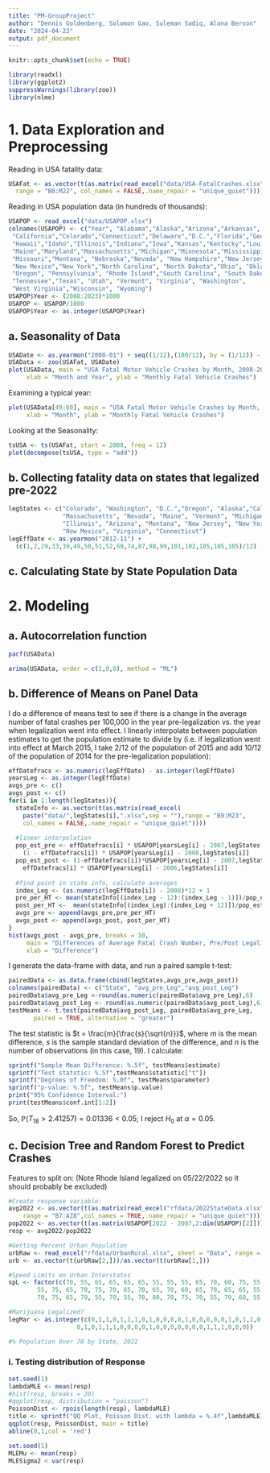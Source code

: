 ```yaml
---
title: "PM-GroupProject"
author: "Dennis Goldenberg, Solomon Gao, Suleman Sadiq, Alana Berson"
date: "2024-04-23"
output: pdf_document
---
```


```r
knitr::opts_chunk$set(echo = TRUE)
```

```r
library(readxl)
library(ggplot2)
suppressWarnings(library(zoo))
library(nlme)
```

# 1. Data Exploration and Preprocessing
Reading in USA fatality data:
```r
USAFat <- as.vector(t(as.matrix(read_excel("data/USA-FatalCrashes.xlsx",
  range = "B8:M22", col_names = FALSE,.name_repair = "unique_quiet"))))
```

Reading in USA population data (in hundreds of thousands):
```r
USAPOP <- read_excel("data/USAPOP.xlsx")
colnames(USAPOP) <- c("Year", "Alabama","Alaska","Arizona","Arkansas",
 "California","Colorado","Connecticut","Delaware","D.C.","Florida","Georgia",
 "Hawaii","Idaho","Illinois","Indiana","Iowa","Kansas","Kentucky","Louisiana",
 "Maine","Maryland","Massachusetts","Michigan","Minnesota","Mississippi",
 "Missouri","Montana", "Nebraska","Nevada", "New Hampshire","New Jersey",
 "New Mexico","New York","North Carolina", "North Dakota","Ohio", "Oklahoma",   
 "Oregon", "Pennsylvania", "Rhode Island","South Carolina", "South Dakota", 
 "Tennessee","Texas", "Utah", "Vermont", "Virginia", "Washington",
 "West Virginia","Wisconsin", "Wyoming")
USAPOP$Year <- (2008:2023)*1000
USAPOP <- USAPOP/1000
USAPOP$Year <- as.integer(USAPOP$Year)
```


## a. Seasonality of Data
```r
USADate <- as.yearmon("2008-01") + seq((1/12),(180/12), by = (1/12)) - (1/12)
USAData <- zoo(USAFat, USADate)
plot(USAData, main = "USA Fatal Motor Vehicle Crashes by Month, 2008-2022",
     xlab = "Month and Year", ylab = "Monthly Fatal Vehicle Crashes")
```
Examining a typical year:
```r
plot(USAData[49:60], main = "USA Fatal Motor Vehicle Crashes by Month, 2013",
     xlab = "Month", ylab = "Monthly Fatal Vehicle Crashes")
```
Looking at the Seasonality:
```r
tsUSA <- ts(USAFat, start = 2008, freq = 12)
plot(decompose(tsUSA, type = "add"))
```


## b. Collecting fatality data on states that legalized pre-2022
```r
legStates <- c("Colorado", "Washington", "D.C.","Oregon", "Alaska","California",
               "Massachusetts", "Nevada", "Maine", "Vermont", "Michigan",
               "Illinois", "Arizona", "Montana", "New Jersey", "New York",
               "New Mexico", "Virginia", "Connecticut")
legEffDate <- as.yearmon("2012-11") + 
  (c(1,2,29,33,39,49,50,51,52,69,74,87,98,99,101,102,105,105,105)/12) - (1/12)
```

## c. Calculating State by State Population Data



# 2. Modeling

## a. Autocorrelation function

```r
pacf(USAData)
```

```r
arima(USAData, order = c(1,0,0), method = "ML")
```


## b. Difference of Means on Panel Data
I do a difference of means test to see if there is a change in the average number of fatal crashes per 100,000 in the year pre-legalization vs. the year when legalization went into effect. I linearly interpolate between population estimates to get the population estimate to divide by (i.e. if legalization went into effect at March 2015, I take 2/12 of the population of 2015 and add 10/12 of the population of 2014 for the pre-legalization population):
```r
effDatefracs <- as.numeric(legEffDate) - as.integer(legEffDate)
yearsLeg <- as.integer(legEffDate)
avgs_pre <- c()
avgs_post <- c()
for(i in 1:length(legStates)){
  stateInfo <- as.vector(t(as.matrix(read_excel(
    paste("data/",legStates[i],".xlsx",sep = ""),range = "B9:M23",
    col_names = FALSE,.name_repair = "unique_quiet"))))
  
  #linear interpolation
  pop_est_pre <- effDatefracs[i] * USAPOP[yearsLeg[i] - 2007,legStates[i]] +
    (1 - effDatefracs[i]) * USAPOP[yearsLeg[i] - 2008,legStates[i]]
  pop_est_post <- (1-effDatefracs[i])*USAPOP[yearsLeg[i] - 2007,legStates[i]]+ 
    effDatefracs[i] * USAPOP[yearsLeg[i] - 2006,legStates[i]]
  
  #find point in state info, calculate averages
  index_Leg <- (as.numeric(legEffDate[i]) - 2008)*12 + 1
  pre_per_HT <- mean(stateInfo[(index_Leg - 12):(index_Leg - 1)])/pop_est_pre
  post_per_HT <-  mean(stateInfo[(index_Leg):(index_Leg + 12)])/pop_est_post
  avgs_pre <- append(avgs_pre,pre_per_HT)
  avgs_post <- append(avgs_post, post_per_HT)
}
hist(avgs_post - avgs_pre, breaks = 10, 
     main = "Differences of Average Fatal Crash Number, Pre/Post Legalization",
     xlab = "Difference")
```

I generate the data-frame with data, and run a paired sample t-test:
```r
pairedData <- as.data.frame(cbind(legStates,avgs_pre,avgs_post))
colnames(pairedData) <- c("State", "avg_pre_Leg","avg_post_Leg")
pairedData$avg_pre_Leg <-round(as.numeric(pairedData$avg_pre_Leg),6)
pairedData$avg_post_Leg <- round(as.numeric(pairedData$avg_post_Leg),6)
testMeans <- t.test(pairedData$avg_post_Leg, pairedData$avg_pre_Leg, 
       paired = TRUE, alternative = "greater")
```

The test statistic is $t = \frac{m}{\frac{s}{\sqrt{n}}}$, where $m$ is the mean difference, $s$ is the sample standard deviation of the difference, and $n$ is the number of observations (in this case, 19). I calculate:

```r
sprintf("Sample Mean Difference: %.5f", testMeans$estimate)
sprintf("Test statstic: %.5f",testMeans$statistic["t"])
sprintf("Degrees of Freedom: %.0f", testMeans$parameter)
sprintf("p-value: %.5f", testMeans$p.value)
print("95% Confidence Interval:")
print(testMeans$conf.int[1:2])
```
So, $\mathbb{P}(T_{18} > 2.41257) = 0.01336 < 0.05$; I reject $H_0$ at $\alpha = 0.05$.


## c. Decision Tree and Random Forest to Predict Crashes
Features to split on: (Note Rhode Island legalized on 05/22/2022 so it should probably be excluded)
\begin{itemize}
\item Marijuana Legal? (Pre-2022)
\item Proportion of Population in Urban Areas (2020)
\item Speed Limits on Urban Interstates (as of 2024)
\item % of Population Above 70 (2022)
\item 
\end{itemize}

```r
#Create response variable:
avg2022 <- as.vector(t(as.matrix(read_excel("rfdata/2022StateData.xlsx",
    range = "B7:AZ8",col_names = TRUE,.name_repair = "unique_quiet"))))/12
pop2022 <- as.vector(t(as.matrix(USAPOP[2022 - 2007,2:dim(USAPOP)[2]])))
resp <- avg2022/pop2022

#Getting Percent Urban Population
urbRaw <- read_excel("rfdata/UrbanRural.xlsx", sheet = "Data", range = "B1:AZ4")
urb <- as.vector(t(urbRaw[2,]))/as.vector(t(urbRaw[1,]))

#Speed Limits on Urban Interstates
spL <- factor(c(70, 55, 65, 65, 65, 65, 55, 55, 55, 65, 70, 60, 75, 55, 55, 
        55, 75, 65, 70, 75, 70, 65, 70, 65, 70, 60, 65, 70, 65, 65, 55, 75, 65, 
        70, 75, 65, 70, 55, 70, 55, 70, 80, 70, 75, 70, 55, 70, 60, 55, 70, 75))

#Marijuana Legalized?
legMar <- as.integer(c(0,1,1,0,1,1,1,0,1,0,0,0,0,1,0,0,0,0,0,1,0,1,1,0,0,0,1,
                   0,1,0,1,1,1,0,0,0,0,1,0,0,0,0,0,0,0,1,1,1,0,0,0))

#% Population Over 70 by State, 2022

```

### i. Testing distribution of Response
```r
set.seed(1)
lambdaMLE <- mean(resp)
#hist(resp, breaks = 20)
#qqplot(resp, distribution = "poisson")
PoissonDist <- rpois(length(resp), lambdaMLE)
title <- sprintf("QQ Plot, Poisson Dist. with lambda = %.4f",lambdaMLE)
qqplot(resp, PoissonDist, main = title)
abline(0,1,col = 'red')
```

```r
set.seed(1)
MLEMu <- mean(resp)
MLESigma2 < var(resp)
```
